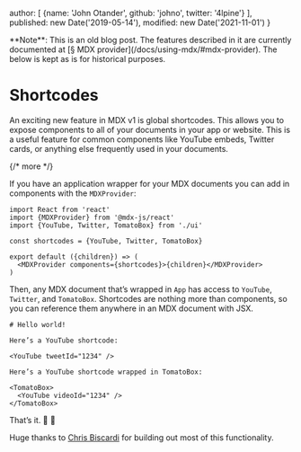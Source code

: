   author: [
    {name: 'John Otander', github: 'johno', twitter: '4lpine'}
  ],
  published: new Date('2019-05-14'),
  modified: new Date('2021-11-01')
}

<Note type="legacy">
  **Note**: This is an old blog post.
  The features described in it are currently documented at
  [§ MDX provider](/docs/using-mdx/#mdx-provider).
  The below is kept as is for historical purposes.
</Note>

# Shortcodes

An exciting new feature in MDX v1 is global shortcodes.
This allows you to expose components to all of your documents in your app or
website.
This is a useful feature for common components like YouTube embeds, Twitter
cards, or anything else frequently used in your documents.

{/* more */}

If you have an application wrapper for your MDX documents
you can add in components with the `MDXProvider`:

```tsx path="src/App.js"
import React from 'react'
import {MDXProvider} from '@mdx-js/react'
import {YouTube, Twitter, TomatoBox} from './ui'

const shortcodes = {YouTube, Twitter, TomatoBox}

export default ({children}) => (
  <MDXProvider components={shortcodes}>{children}</MDXProvider>
)
```

Then, any MDX document that’s wrapped in `App` has access to `YouTube`,
`Twitter`, and `TomatoBox`.
Shortcodes are nothing more than components, so you can reference them anywhere
in an MDX document with JSX.

```mdx path="example.mdx"
# Hello world!

Here’s a YouTube shortcode:

<YouTube tweetId="1234" />

Here’s a YouTube shortcode wrapped in TomatoBox:

<TomatoBox>
  <YouTube videoId="1234" />
</TomatoBox>
```

That’s it.
🎉 🚀

Huge thanks to [Chris Biscardi](https://christopherbiscardi.com)
for building out most of this functionality.
